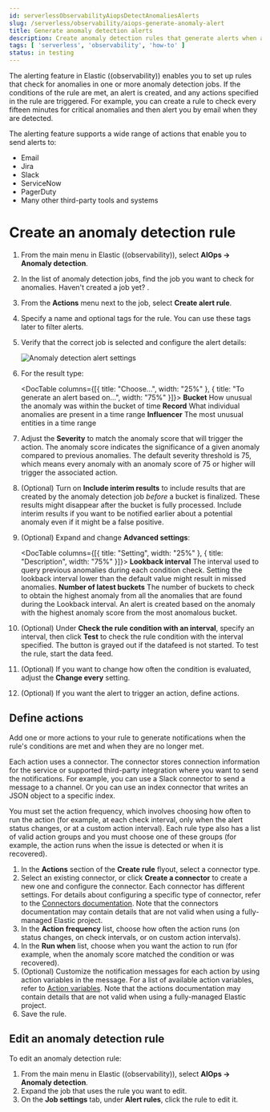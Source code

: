 ```yaml
---
id: serverlessObservabilityAiopsDetectAnomaliesAlerts
slug: /serverless/observability/aiops-generate-anomaly-alert
title: Generate anomaly detection alerts
description: Create anomaly detection rules that generate alerts when anomalies match specific conditions.
tags: [ 'serverless', 'observability', 'how-to' ]
status: in testing
---
```



<DocCallOut template="beta" />

<DocBadge template="technical preview" />
The alerting feature in Elastic ((observability)) enables you to set up rules that check for anomalies in one or more anomaly detection jobs.
If the conditions of the rule are met, an alert is created, and any actions specified in the rule are triggered.
For example, you can create a rule to check every fifteen minutes for critical anomalies and then alert you by email when they are detected.

The alerting feature supports a wide range of actions that enable you to send alerts to:

* Email
* Jira
* Slack
* ServiceNow
* PagerDuty
* Many other third-party tools and systems

# Create an anomaly detection rule

1. From the main menu in Elastic ((observability)), select **AIOps -> Anomaly detection**.
1. In the list of anomaly detection jobs, find the job you want to check for anomalies.
Haven't created a job yet? <DocLink id="serverlessObservabilityAiopsDetectAnomalies" text="Create one now" />.
1. From the **Actions** menu next to the job, select **Create alert rule**.
1. Specify a name and optional tags for the rule. You can use these tags later to filter alerts.
1. Verify that the correct job is selected and configure the alert details:

    ![Anomaly detection alert settings ](../images/anomaly-detection-alert.png)

1. For the result type:

    <DocTable columns={[{ title:  "Choose...", width: "25%" }, { title:  "To generate an alert based on...", width: "75%"  }]}>
        <DocRow>
            <DocCell>**Bucket**</DocCell>
            <DocCell>How unusual the anomaly was within the bucket of time</DocCell>
        </DocRow>
        <DocRow>
            <DocCell>**Record**</DocCell>
            <DocCell>What individual anomalies are present in a time range</DocCell>
        </DocRow>
        <DocRow>
            <DocCell>**Influencer**</DocCell>
            <DocCell>The most unusual entities in a time range</DocCell>
        </DocRow>
    </DocTable>

1. Adjust the **Severity** to match the anomaly score that will trigger the action.
The anomaly score indicates the significance of a given anomaly compared to previous anomalies.
The default severity threshold is 75, which means every anomaly with an anomaly score of 75 or higher will trigger the associated action.

1. (Optional) Turn on **Include interim results** to include results that are created by the anomaly detection job _before_ a bucket is finalized. These results might disappear after the bucket is fully processed.
Include interim results if you want to be notified earlier about a potential anomaly even if it might be a false positive.

1. (Optional) Expand and change **Advanced settings**:

    <DocTable columns={[{ title: "Setting", width: "25%" }, { title: "Description", width: "75%" }]}>
        <DocRow>
            <DocCell>**Lookback interval**</DocCell>
            <DocCell>The interval used to query previous anomalies during each condition check. Setting the lookback interval lower than the default value might result in missed anomalies.</DocCell>
        </DocRow>
        <DocRow>
            <DocCell>**Number of latest buckets**</DocCell>
            <DocCell>The number of buckets to check to obtain the highest anomaly from all the anomalies that are found during the Lookback interval. An alert is created based on the anomaly with the highest anomaly score from the most anomalous bucket.</DocCell>
        </DocRow>
    </DocTable>
1. (Optional) Under **Check the rule condition with an interval**, specify an interval, then click **Test** to check the rule condition with the interval specified.
The button is grayed out if the datafeed is not started.
To test the rule, start the data feed.
1. (Optional) If you want to change how often the condition is evaluated, adjust the **Change every** setting.
1. (Optional) If you want the alert to trigger an action, define actions.

## Define actions

Add one or more actions to your rule to generate notifications when the rule's conditions are met and when they are no longer met.

Each action uses a connector.
The connector stores connection information for the service or supported third-party integration where you want to send the notifications.
For example, you can use a Slack connector to send a message to a channel.
Or you can use an index connector that writes an JSON object to a specific index.

You must set the action frequency, which involves choosing how often to run the action (for example, at each check interval, only when the alert status changes, or at a custom action interval). Each rule type also has a list of valid action groups and you must choose one of these groups (for example, the action runs when the issue is detected or when it is recovered).

1. In the **Actions** section of the **Create rule** flyout, select a connector type.
1. Select an existing connector, or click **Create a connector** to create a new one and configure the connector.
Each connector has different settings.
For details about configuring a specific type of connector, refer to the [Connectors documentation](((kibana-ref))/action-types.html).
Note that the connectors documentation may contain details that are not valid when using a fully-managed Elastic project.
1. In the  **Action frequency** list, choose how often the action runs (on status changes, on check intervals, or on custom action intervals).
1. In the **Run when** list, choose when you want the action to run (for example, when the anomaly score matched the condition or was recovered).
1. (Optional) Customize the notification messages for each action by using action variables in the message.
For a list of available action variables, refer to [Action variables](((ml-docs))/ml-configuring-alerts.html#action-variables.html).
Note that the actions documentation may contain details that are not valid when using a fully-managed Elastic project.
1. Save the rule.

## Edit an anomaly detection rule

To edit an anomaly detection rule:

1. From the main menu in Elastic ((observability)), select **AIOps -> Anomaly detection**.
1. Expand the job that uses the rule you want to edit.
1. On the **Job settings** tab, under **Alert rules**, click the rule to edit it.

<Feedback slug="/serverless/observability/aiops-generate-anomaly-alert" />
